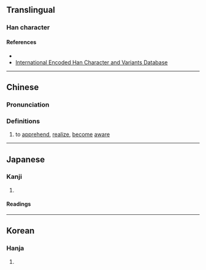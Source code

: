 {{character info/new}}
==Translingual==

===Han character===
{{Han char|rn=61|rad=心|as=04|sn=8|four=|canj=MMP,XXXMM|ids=⿱五心}}

====References====
* {{Han ref|kx=0377.150|dkj=10355|dj=0705.050|hdz=42273.090|uh=5FE2|ud=24546}}
* [http://chardb.iis.sinica.edu.tw/char/11258 International Encoded Han Character and Variants Database]

----

==Chinese==
{{zh-forms}}

===Pronunciation===
{{zh-pron
|m=wù
|c=ng6
|cat=
}}

===Definitions===
{{zh-hanzi}}

# {{lb|zh|classical}} to [[apprehend]], [[realize]], [[become]] [[aware]]

----

==Japanese==

===Kanji===
{{ja-kanji|grade=|rs=心04}}

# {{rfdef|ja|sort=心04}}

====Readings====
{{ja-readings|on=[[ご]] (go)|kun=[[さとる]] (satoru), [[さとり]] (satori)}}

----

==Korean==

===Hanja===
{{ko-hanja|hangeul=오|eumhun=}}

# {{rfdef|ko|sort=心04}}